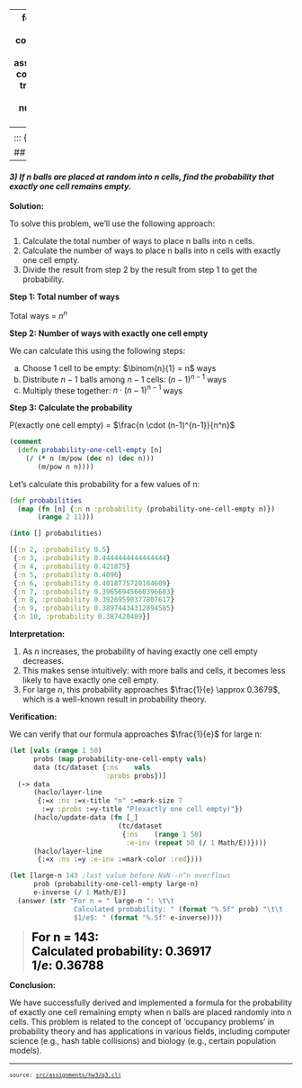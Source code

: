 
---
format:
  html: {toc: true, toc-depth: 3, theme: cosmo, number-sections: false, output-file: assignments.hw3.q3.html}
code-block-background: true
include-in-header: {text: '<link rel = "icon" href = "data:," />'}
toc-title-numbers: false
number-depth: 0

---
<style></style><style>.printedClojure .sourceCode {
  background-color: transparent;
  border-style: none;
}
</style><style>.clay-limit-image-width .clay-image {max-width: 100%}
.clay-side-by-side .sourceCode {margin: 0}
.clay-side-by-side {margin: 1em 0}
</style>
<script src="assignments.hw3.q3_files/md-default1.js" type="text/javascript"></script><script src="assignments.hw3.q3_files/md-default2.js" type="text/javascript"></script><script src="assignments.hw3.q3_files/vega3.js" type="text/javascript"></script><script src="assignments.hw3.q3_files/vega4.js" type="text/javascript"></script><script src="assignments.hw3.q3_files/vega5.js" type="text/javascript"></script>

::: {.sourceClojure}
```clojure
(ns assignments.hw3.q3
  (:require
   [assignments.hw3.utils :refer :all]
   [fastmath.core :as m]
   [scicloj.hanamicloth.v1.api :as haclo]
   [tablecloth.api :as tc]))
```
:::


## Question 3
---

#### *3) If $n$ balls are placed at random into $n$ cells, find the probability that exactly one cell remains empty.*

**Solution:**
     
To solve this problem, we'll use the following approach:
     
1. Calculate the total number of ways to place n balls into n cells.
2. Calculate the number of ways to place n balls into n cells with exactly one cell empty.
3. Divide the result from step 2 by the result from step 1 to get the probability.

**Step 1: Total number of ways**
     
Total ways = $n^n$
     
**Step 2: Number of ways with exactly one cell empty**
     
We can calculate this using the following steps:

a) Choose 1 cell to be empty: $\binom{n}{1} = n$ ways
b) Distribute $n-1$ balls among $n-1$ cells: $(n-1)^{n-1}$ ways
c) Multiply these together: $n \cdot (n-1)^{n-1}$ ways

**Step 3: Calculate the probability**
     
P(exactly one cell empty) = $\frac{n \cdot (n-1)^{n-1}}{n^n}$


::: {.sourceClojure}
```clojure
(comment
  (defn probability-one-cell-empty [n]
    (/ (* n (m/pow (dec n) (dec n)))
       (m/pow n n))))
```
:::


Let's calculate this probability for a few values of n:


::: {.sourceClojure}
```clojure
(def probabilities
  (map (fn [n] {:n n :probability (probability-one-cell-empty n)})
       (range 2 11)))
```
:::



::: {.sourceClojure}
```clojure
(into [] probabilities)
```
:::



::: {.printedClojure}
```clojure
[{:n 2, :probability 0.5}
 {:n 3, :probability 0.4444444444444444}
 {:n 4, :probability 0.421875}
 {:n 5, :probability 0.4096}
 {:n 6, :probability 0.4018775720164609}
 {:n 7, :probability 0.39656945660396603}
 {:n 8, :probability 0.39269590377807617}
 {:n 9, :probability 0.38974434312894585}
 {:n 10, :probability 0.387420489}]

```
:::


**Interpretation:**
     
1. As $n$ increases, the probability of having exactly one cell empty decreases.
2. This makes sense intuitively: with more balls and cells, it becomes less likely to have exactly one cell empty.
3. For large $n$, this probability approaches $\frac{1}{e} \approx 0.3679$, which is a well-known result in probability theory.

**Verification:**
     
We can verify that our formula approaches $\frac{1}{e}$ for large n:


::: {.sourceClojure}
```clojure
(let [vals (range 1 50)
      probs (map probability-one-cell-empty vals)
      data (tc/dataset {:ns    vals
                        :probs probs})]
  (-> data
      (haclo/layer-line
       {:=x :ns :=x-title "n" :=mark-size 7
        :=y :probs :=y-title "P(exactly one cell empty)"})
      (haclo/update-data (fn [_]
                           (tc/dataset
                            {:ns    (range 1 50)
                             :e-inv (repeat 50 (/ 1 Math/E))})))
      (haclo/layer-line
       {:=x :ns :=y :e-inv :=mark-color :red})))
```
:::



```{=html}
<div><script>vegaEmbed(document.currentScript.parentElement, {"encoding":{"x":{"field":"x","type":"nominal"},"y":{"field":"y","type":"nominal"}},"usermeta":{"embedOptions":{"renderer":"svg"}},"width":400,"background":"floralwhite","layer":[{"mark":{"type":"line","size":7,"tooltip":true},"encoding":{"x":{"field":"ns","type":"quantitative","title":"n"},"y":{"field":"probs","type":"quantitative","title":"P(exactly one cell empty)"}},"data":{"values":"ns,probs\n1,1.0\n2,0.5\n3,0.4444444444444444\n4,0.421875\n5,0.4096\n6,0.4018775720164609\n7,0.39656945660396603\n8,0.39269590377807617\n9,0.38974434312894585\n10,0.387420489\n11,0.38554328942953175\n12,0.3839952305608768\n13,0.3826967066770906\n14,0.3815918725444634\n15,0.3806403926722973\n16,0.37981240581524567\n17,0.3790853319179361\n18,0.37844178013552615\n19,0.3778681389925449\n20,0.3773536025353076\n21,0.3768894828730007\n22,0.3764687154334921\n23,0.37608549671560276\n24,0.37573501490663197\n25,0.37541324672710236\n26,0.3751168022539642\n27,0.3748428050028718\n28,0.3745887982633918\n29,0.3743526712176019\n30,0.37413260013270055\n31,0.3739270011573595\n32,0.3737344921355526\n33,0.3735538614900617\n34,0.3733840426943214\n35,0.37322409319569144\n36,0.37307317691013153\n37,0.372930549601623\n38,0.37279554660653674\n39,0.3726675724755776\n40,0.37254609219269813\n41,0.3724306236978051\n42,0.3723207314928614\n43,0.3722160211525604\n44,0.37211613459370735\n45,0.37202074598371687\n46,0.3719295581897092\n47,0.3718422996866633\n48,0.3717587218568528\n49,0.3716785966239821\n","format":{"type":"csv"}}},{"mark":{"type":"line","color":"red","tooltip":true},"encoding":{"x":{"field":"ns","type":"quantitative"},"y":{"field":"e-inv","type":"quantitative"}},"data":{"values":"ns,e-inv\n1,0.36787944117144233\n2,0.36787944117144233\n3,0.36787944117144233\n4,0.36787944117144233\n5,0.36787944117144233\n6,0.36787944117144233\n7,0.36787944117144233\n8,0.36787944117144233\n9,0.36787944117144233\n10,0.36787944117144233\n11,0.36787944117144233\n12,0.36787944117144233\n13,0.36787944117144233\n14,0.36787944117144233\n15,0.36787944117144233\n16,0.36787944117144233\n17,0.36787944117144233\n18,0.36787944117144233\n19,0.36787944117144233\n20,0.36787944117144233\n21,0.36787944117144233\n22,0.36787944117144233\n23,0.36787944117144233\n24,0.36787944117144233\n25,0.36787944117144233\n26,0.36787944117144233\n27,0.36787944117144233\n28,0.36787944117144233\n29,0.36787944117144233\n30,0.36787944117144233\n31,0.36787944117144233\n32,0.36787944117144233\n33,0.36787944117144233\n34,0.36787944117144233\n35,0.36787944117144233\n36,0.36787944117144233\n37,0.36787944117144233\n38,0.36787944117144233\n39,0.36787944117144233\n40,0.36787944117144233\n41,0.36787944117144233\n42,0.36787944117144233\n43,0.36787944117144233\n44,0.36787944117144233\n45,0.36787944117144233\n46,0.36787944117144233\n47,0.36787944117144233\n48,0.36787944117144233\n49,0.36787944117144233\n","format":{"type":"csv"}}}],"height":300,"data":{"url":"assignments.hw3.q3_files\/0.csv","format":{"type":"csv"}}});</script></div>
```



::: {.sourceClojure}
```clojure
(let [large-n 143 ;last value before NaN--n^n overflows
      prob (probability-one-cell-empty large-n)
      e-inverse (/ 1 Math/E)]
  (answer (str "For n = " large-n ": \t\t
                Calculated probability: " (format "%.5f" prob) "\t\t
                $1/e$: " (format "%.5f" e-inverse))))
```
:::


> <span style="color: black; font-size: 1.5em;">**For n = 143: 		
                Calculated probability: 0.36917		
                $1/e$: 0.36788**</span>

**Conclusion:**
     
We have successfully derived and implemented a formula for the probability of exactly one cell remaining empty when n balls are placed randomly into n cells. This problem is related to the concept of 'occupancy problems' in probability theory and has applications in various fields, including computer science (e.g., hash table collisions) and biology (e.g., certain population models).


```{=html}
<div style="background-color:grey;height:2px;width:100%;"></div>
```



```{=html}
<div><pre><small><small>source: <a href="https://github.com/adabwana/f24-m6410-hw3/blob/master/src/assignments/hw3/q3.clj">src/assignments/hw3/q3.clj</a></small></small></pre></div>
```
